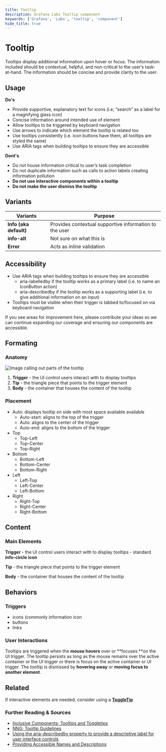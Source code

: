 ```yaml
---
title: Tooltip
description: Grafana Labs Tooltip component
keywords: ['Grafana', 'Labs', 'tooltip', 'component']
hide_title: true
---
```



# Tooltip <Badge text='ready' color='green'></Badge>

Tooltips display additional information upon hover or focus. The information included should be contextual, helpful, and non-critical to the user’s task-at-hand. The information should be concise and provide clarity to the user.

## Usage

<b>Do's</b>

* Provide supportive, explanatory text for icons (i.e, “search” as a label for a magnifying glass icon)
* Concise information around intended use of element
* Allow tooltips to be triggered by keyboard navigation
* Use arrows to indicate which element the tooltip is related too
* Use tooltips consistently (i.e. icon buttons have them, all tooltips are styled the same)
* Use ARIA tags when building tooltips to ensure they are accessible

<b>Dont's</b>

* Do not house information critical to user’s task completion
* Do not duplicate information such as calls to action labels creating information pollution
* **Do not use interactive components within a tooltip**
* **Do not make the user dismiss the tooltip**

## Variants

| Variants               | Purpose                                                                  |
| ---------------------- | ------------------------------------------------------------------------ |
| **Info (aka default)** | Provides contextual supportive information to the user                   |
| **info-alt**           | Not sure on what this is                                                 |
| **Error**              | Acts as inline validation                                                |

## Accessibility

* Use ARIA tags when building tooltips to ensure they are accessible
    * aria-labelledby if the tooltip works as a primary label (i.e. to name an IconButton action)
    * aria-describedby if the tooltip works as a supporting label (i.e. to give additional information on an input)
* Tooltips must be visible when their trigger is tabbed to/focused on via keyboard navigation

<InfoBox title="👋 &nbsp; Hi there!" severity="info">If you see areas for improvement here, please contribute your ideas so we can continue expanding our coverage and ensuring our components are accessible.</InfoBox>

## Formating

### Anatomy
![Image calling out parts of the tooltip](/design-system/img/tooltip_anatomy.png 'Image calling out parts of the tooltip')

1. **Trigger** - the UI control users interact with to display tooltips
2. **Tip** - the triangle piece that points to the trigger element
3. **Body** - the container that houses the content of the tooltip


### Placement

* Auto: displays tooltip on side with most space available available
    * Auto-start: aligns to the top of the trigger
    * Auto: aligns to the center of the trigger
    * Auto-end: aligns to the bottom of the trigger
* Top
    * Top-Left
    * Top-Center
    * Top-Right
* Bottom
    * Bottom-Left
    * Bottom-Center
    * Bottom-Right
* Left  
    * Left-Top
    * Left-Center
    * Left-Bottom
* Right
    * Right-Top
    * Right-Center
    * Right-Bottom


## Content

### Main Elements

**Trigger** - the UI control users interact with to display tooltips - standard **info-circle icon**

**Tip** - the triangle piece that points to the trigger element

**Body** - the container that houses the content of the tooltip


## Behaviors


### Triggers



* icons (commonly information icon
* buttons
* links


### User Interactions

Tooltips are triggered when the **mouse hovers** over or **focuses **on the UI trigger. The tooltip persists as long as the mouse remains over the active container or the UI trigger or there is focus on the active container or UI trigger. The tooltip is dismissed by **hovering away** or **moving focus to another element**.


## Related

If interactive elements are needed, consider using a **[ToggleTip](https://docs.google.com/document/d/1kvjn_w2W_SgGPVjN5Eprg_I-ZQwHRYghb5SozVQJvp0/edit?usp=sharing)**


### Further Reading & Sources



* [Inclusive Components; Tooltips and Toggletips](https://inclusive-components.design/tooltips-toggletips/)
* [NNG; Tooltip Guidelines](https://www.nngroup.com/articles/tooltip-guidelines/)
* [Using the aria-describedby property to provide a descriptive label for user interface controls](https://www.w3.org/WAI/WCAG21/Techniques/aria/ARIA1)
* [Providing Accessible Names and Descriptions](https://www.w3.org/WAI/ARIA/apg/practices/names-and-descriptions/)
